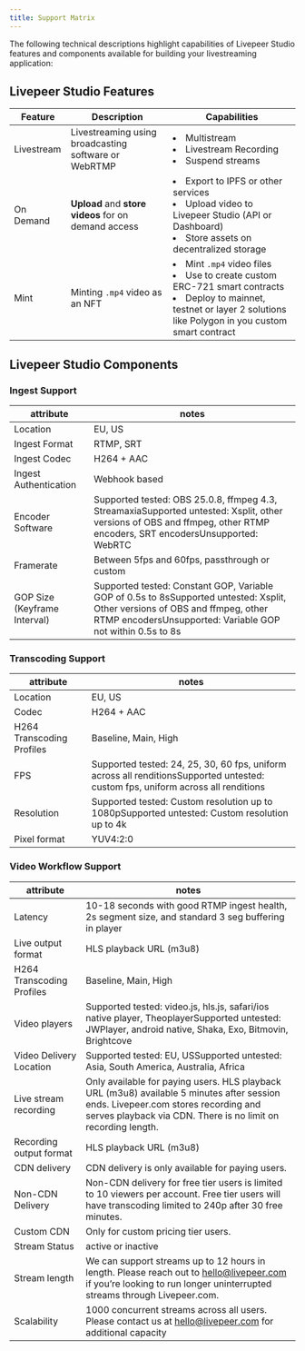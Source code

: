 ```yaml
---
title: Support Matrix
---
```


The following technical descriptions highlight capabilities of Livepeer Studio features and components available for building your livestreaming application:

## Livepeer Studio Features

| Feature | Description  | Capabilities   |
| ------------ | ------------ | ------------ |
|  Livestream  | Livestreaming using broadcasting software or WebRTMP  | <li> Multistream</li> <li>Livestream Recording</li> <li>Suspend streams</li>  |
|  On Demand  | **Upload** and **store videos** for on demand access | <li>Export to IPFS or other services</li> <li>Upload video to Livepeer Studio (API or Dashboard)</li> <li>Store assets on decentralized storage</li>  |
|  Mint | Minting `.mp4` video as an NFT   |  <li>Mint `.mp4` video files</li> <li>Use to create custom ERC-721 smart contracts</li> <li>Deploy to mainnet, testnet or layer 2 solutions like  Polygon in you custom smart contract</li> |

## Livepeer Studio Components

### Ingest Support

| attribute                    | notes                                                                                                                                                                                      |
|------------------------------|--------------------------------------------------------------------------------------------------------------------------------------------------------------------------------------------|
| Location                     | EU, US                                                                                                                                                                                     |
| Ingest Format                | RTMP, SRT                                                                                                                                                                                  |
| Ingest Codec                 | H264 + AAC                                                                                                                                                                                 |
| Ingest Authentication        | Webhook based                                                                                                                                                                              |
| Encoder Software             | Supported tested: OBS 25.0.8, ffmpeg 4.3, StreamaxiaSupported untested: Xsplit, other versions of OBS and ffmpeg, other RTMP encoders, SRT encodersUnsupported: WebRTC                     |
| Framerate                    | Between 5fps and 60fps, passthrough or custom                                                                                                                                              |
| GOP Size (Keyframe Interval) | Supported tested: Constant GOP, Variable GOP of 0.5s to 8sSupported untested: Xsplit, Other versions of OBS and ffmpeg, other RTMP encodersUnsupported: Variable GOP not within 0.5s to 8s |

### Transcoding Support
| attribute                 | notes                                                                                                                            |
|---------------------------|----------------------------------------------------------------------------------------------------------------------------------|
| Location                  | EU, US                                                                                                                           |
| Codec                     | H264 + AAC                                                                                                                       |
| H264 Transcoding Profiles | Baseline, Main, High                                                                                                             |
| FPS                       | Supported tested: 24, 25, 30, 60 fps, uniform across all renditionsSupported untested: custom fps, uniform across all renditions |
| Resolution                | Supported tested: Custom resolution up to 1080pSupported untested: Custom resolution up to 4k                                    |
| Pixel format              | YUV4:2:0                                                                                                                         |

### Video Workflow Support
| attribute                 | notes                                                                                                                                                                                              |
|---------------------------|----------------------------------------------------------------------------------------------------------------------------------------------------------------------------------------------------|
| Latency                   | 10-18 seconds with good RTMP ingest health, 2s segment size, and standard 3 seg buffering in player                                                                                                |
| Live output format        | HLS playback URL (m3u8)                                                                                                                                                                            |
| H264 Transcoding Profiles | Baseline, Main, High                                                                                                                                                                               |
| Video players             | Supported tested: video.js, hls.js, safari/ios native player, TheoplayerSupported untested: JWPlayer, android native, Shaka, Exo, Bitmovin, Brightcove                                             |
| Video Delivery Location   | Supported tested: EU, USSupported untested: Asia, South America, Australia, Africa                                                                                                                 |
| Live stream recording     | Only available for paying users. HLS playback URL (m3u8) available 5 minutes after session ends. Livepeer.com stores recording and serves playback via CDN. There is no limit on recording length. |
| Recording output format   | HLS playback URL (m3u8)                                                                                                                                                                            |
| CDN delivery              | CDN delivery is only available for paying users.                                                                                                                                                   |
| Non-CDN Delivery          | Non-CDN delivery for free tier users is limited to 10 viewers per account. Free tier users will have transcoding limited to 240p after 30 free minutes.                                            |
| Custom CDN                | Only for custom pricing tier users.                                                                                                                                                                |
| Stream Status             | active or inactive                                                                                                                                                                                 |
| Stream length             | We can support streams up to 12 hours in length. Please reach out to hello@livepeer.com if you’re looking to run longer uninterrupted streams through Livepeer.com.                                |
| Scalability               | 1000 concurrent streams across all users. Please contact us at hello@livepeer.com for additional capacity                                                                                          |

